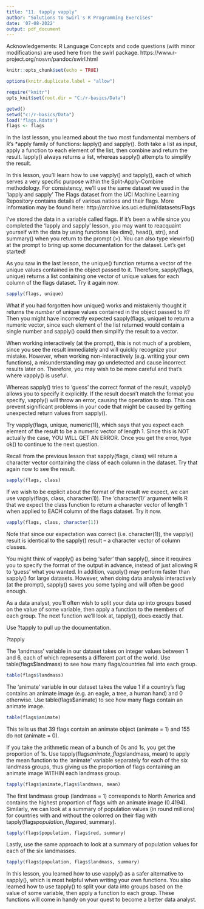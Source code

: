 ```yaml
---
title: "11. tapply vapply"
author: "Solutions to Swirl's R Programming Exercises"
date: '07-08-2022'
output: pdf_document
---
```


Acknowledgements: R Language Concepts and code questions (with minor modifications) are used here from the swirl package. https://www.r-project.org/nosvn/pandoc/swirl.html

```r
knitr::opts_chunk$set(echo = TRUE)
```

```r
options(knitr.duplicate.label = "allow")
```

```r
require("knitr")
opts_knit$set(root.dir = "C:/r-basics/Data")
```

```r
getwd()
setwd("c:/r-basics/Data")
load('flags.Rdata')
flags <- flags
```

In the last lesson, you learned about the two most fundamental members of R's *apply family of functions: lapply() and
sapply(). Both take a list as input, apply a function to each element of the list, then combine and return the result.
lapply() always returns a list, whereas sapply() attempts to simplify the result.

In this lesson, you'll learn how to use vapply() and tapply(), each of which serves a very specific purpose within the
Split-Apply-Combine methodology. For consistency, we'll use the same dataset we used in the 'lapply and sapply' 
The Flags dataset from the UCI Machine Learning Repository contains details of various nations and their flags. More
information may be found here: http://archive.ics.uci.edu/ml/datasets/Flags

I've stored the data in a variable called flags. If it's been a while since you completed the 'lapply and sapply'
lesson, you may want to reacquaint yourself with the data by using functions like dim(), head(), str(), and summary()
when you return to the prompt (>). You can also type viewinfo() at the prompt to bring up some documentation for the
dataset. Let's get started!

As you saw in the last lesson, the unique() function returns a vector of the unique values contained in the object
passed to it. Therefore, sapply(flags, unique) returns a list containing one vector of unique values for each column 	of the flags dataset. Try it again now.
```r
sapply(flags, unique)
```

What if you had forgotten how unique() works and mistakenly thought it returns the *number* of unique values contained
in the object passed to it? Then you might have incorrectly expected sapply(flags, unique) to return a numeric vector,
since each element of the list returned would contain a single number and sapply() could then simplify the result to a
vector.

When working interactively (at the prompt), this is not much of a problem, since you see the result immediately and
will quickly recognize your mistake. However, when working non-interactively (e.g. writing your own functions), a
misunderstanding may go undetected and cause incorrect results later on. Therefore, you may wish to be more careful 	               and that's where vapply() is useful.

Whereas sapply() tries to 'guess' the correct format of the result, vapply() allows you to specify it explicitly. If
the result doesn't match the format you specify, vapply() will throw an error, causing the operation to stop. This can
prevent significant problems in your code that might be caused by getting unexpected return values from sapply().

Try vapply(flags, unique, numeric(1)), which says that you expect each element of the result to be a numeric vector of
length 1. Since this is NOT actually the case, YOU WILL GET AN ERROR. Once you get the error, type ok() to continue to
the next question.

Recall from the previous lesson that sapply(flags, class) will return a character vector containing the class of each
column in the dataset. Try that again now to see the result.
```r
sapply(flags, class)
```

If we wish to be explicit about the format of the result we expect, we can use vapply(flags, class, character(1)). The
'character(1)' argument tells R that we expect the class function to return a character vector of length 1 
when applied to EACH column of the flags dataset. Try it now.

```r
vapply(flags, class, character(1))
```
Note that since our expectation was correct (i.e. character(1)), the vapply() result is identical to the sapply()
result -- a character vector of column classes.

You might think of vapply() as being 'safer' than sapply(), since it requires you to specify the format of the output
in advance, instead of just allowing R to 'guess' what you wanted. In addition, vapply() may perform faster than
sapply() for large datasets. However, when doing data analysis interactively (at the prompt), sapply() saves you some
typing and will often be good enough.

As a data analyst, you'll often wish to split your data up into groups based on the value of some variable, then apply
a function to the members of each group. The next function we'll look at, tapply(), does exactly that.

Use ?tapply to pull up the documentation.

?tapply

The 'landmass' variable in our dataset takes on integer values between 1 and 6, each of which represents a different
part of the world. Use table(flags$landmass) to see how many flags/countries fall into each group.

```r
table(flags$landmass)
```
The 'animate' variable in our dataset takes the value 1 if a country's flag contains an animate image (e.g. an eagle, 
a tree, a human hand) and 0 otherwise. Use table(flags$animate) to see how many flags contain an animate image.

```r
table(flags$animate)
```
This tells us that 39 flags contain an animate object (animate = 1) and 155 do not (animate = 0).

If you take the arithmetic mean of a bunch of 0s and 1s, you get the proportion of 1s. Use tapply(flags$animate,
flags$landmass, mean) to apply the mean function to the 'animate' variable separately for each of the six landmass
groups, thus giving us the proportion of flags containing an animate image WITHIN each landmass group.

```r
tapply(flags$animate,flags$landmass, mean)
```

The first landmass group (landmass = 1) corresponds to North America and contains the highest proportion of flags with
an animate image (0.4194). Similarly, we can look at a summary of population values (in round millions) for countries 
with and without the colorred on their flag with tapply(flags$population, flags$red, summary).

```r
tapply(flags$population, flags$red, summary)
```

Lastly, use the same approach to look at a summary of population values for each of the six landmasses.

```r
tapply(flags$population, flags$landmass, summary)
```

In this lesson, you learned how to use vapply() as a safer alternative to sapply(), which is most helpful when writing
your own functions. You also learned how to use tapply() to split your data into groups based on the value of some
variable, then apply a function to each group. These functions will come in handy on your quest to become a better    data analyst.

